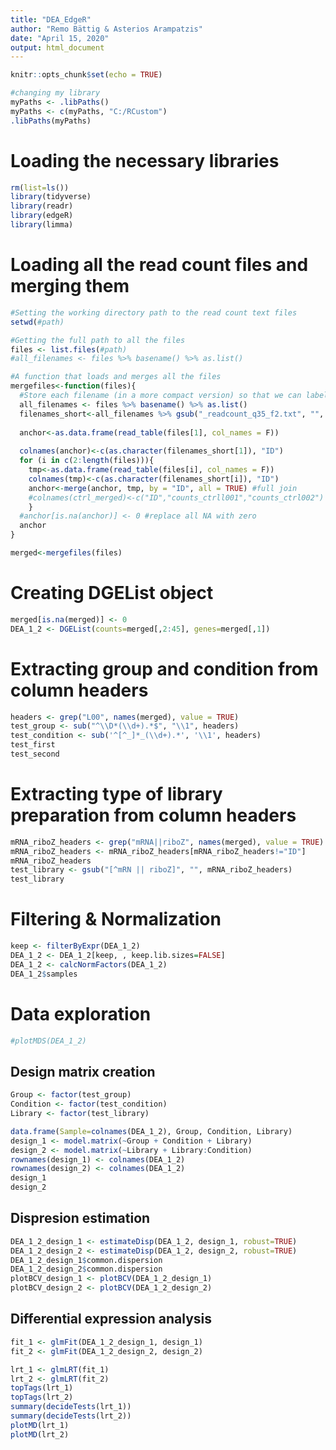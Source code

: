 ```yaml
---
title: "DEA_EdgeR"
author: "Remo Bättig & Asterios Arampatzis"
date: "April 15, 2020"
output: html_document
---
```


```r
knitr::opts_chunk$set(echo = TRUE)

#changing my library
myPaths <- .libPaths()
myPaths <- c(myPaths, "C:/RCustom")
.libPaths(myPaths)
```

# Loading the necessary libraries

```r
rm(list=ls())
library(tidyverse)
library(readr)
library(edgeR)
library(limma)
```

# Loading all the read count files and merging them

```r

#Setting the working directory path to the read count text files
setwd(#path)

#Getting the full path to all the files
files <- list.files(#path)
#all_filenames <- files %>% basename() %>% as.list()

#A function that loads and merges all the files
mergefiles<-function(files){
  #Store each filename (in a more compact version) so that we can label the columns accordingly
  all_filenames <- files %>% basename() %>% as.list()
  filenames_short<-all_filenames %>% gsub("_readcount_q35_f2.txt", "", .) %>% sub("HKHNCDRXX_", "",.) %>% sub("_S[0-9]", "",.) %>%as.list()
  
  anchor<-as.data.frame(read_table(files[1], col_names = F))
  
  colnames(anchor)<-c(as.character(filenames_short[1]), "ID")
  for (i in c(2:length(files))){
    tmp<-as.data.frame(read_table(files[i], col_names = F))
    colnames(tmp)<-c(as.character(filenames_short[i]), "ID")
    anchor<-merge(anchor, tmp, by = "ID", all = TRUE) #full join
    #colnames(ctrl_merged)<-c("ID","counts_ctrll001","counts_ctrl002")
    }
  #anchor[is.na(anchor)] <- 0 #replace all NA with zero
  anchor
}

merged<-mergefiles(files)

```

# Creating DGEList object

```r
merged[is.na(merged)] <- 0
DEA_1_2 <- DGEList(counts=merged[,2:45], genes=merged[,1])
```

# Extracting group and condition from column headers

```r
headers <- grep("L00", names(merged), value = TRUE)
test_group <- sub("^\\D*(\\d+).*$", "\\1", headers)
test_condition <- sub('^[^_]*_(\\d+).*', '\\1', headers)
test_first
test_second
```

# Extracting type of library preparation from column headers

```r
mRNA_riboZ_headers <- grep("mRNA||riboZ", names(merged), value = TRUE)
mRNA_riboZ_headers <- mRNA_riboZ_headers[mRNA_riboZ_headers!="ID"]
mRNA_riboZ_headers
test_library <- gsub("[^mRN || riboZ]", "", mRNA_riboZ_headers)
test_library
```

# Filtering & Normalization

```r
keep <- filterByExpr(DEA_1_2)
DEA_1_2 <- DEA_1_2[keep, , keep.lib.sizes=FALSE]
DEA_1_2 <- calcNormFactors(DEA_1_2)
DEA_1_2$samples
```

# Data exploration

```r
#plotMDS(DEA_1_2)
```

## Design matrix creation

```r
Group <- factor(test_group)
Condition <- factor(test_condition)
Library <- factor(test_library)

data.frame(Sample=colnames(DEA_1_2), Group, Condition, Library)
design_1 <- model.matrix(~Group + Condition + Library)
design_2 <- model.matrix(~Library + Library:Condition)
rownames(design_1) <- colnames(DEA_1_2)
rownames(design_2) <- colnames(DEA_1_2)
design_1
design_2
```

## Dispresion estimation

```r
DEA_1_2_design_1 <- estimateDisp(DEA_1_2, design_1, robust=TRUE)
DEA_1_2_design_2 <- estimateDisp(DEA_1_2, design_2, robust=TRUE)
DEA_1_2_design_1$common.dispersion
DEA_1_2_design_2$common.dispersion
plotBCV_design_1 <- plotBCV(DEA_1_2_design_1)
plotBCV_design_2 <- plotBCV(DEA_1_2_design_2)
```


## Differential expression analysis

```r
fit_1 <- glmFit(DEA_1_2_design_1, design_1)
fit_2 <- glmFit(DEA_1_2_design_2, design_2)
```

```r
lrt_1 <- glmLRT(fit_1)
lrt_2 <- glmLRT(fit_2)
topTags(lrt_1)
topTags(lrt_2)
summary(decideTests(lrt_1))
summary(decideTests(lrt_2))
plotMD(lrt_1)
plotMD(lrt_2)
```
